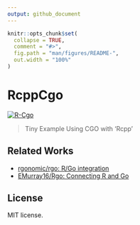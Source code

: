 ```yaml
---
output: github_document
---
```


<!-- README.md is generated from README.Rmd. Please edit that file -->

```r
knitr::opts_chunk$set(
  collapse = TRUE,
  comment = "#>",
  fig.path = "man/figures/README-",
  out.width = "100%"
)
```

# RcppCgo

<!-- badges: start -->
[![R-Cgo](https://github.com/paithiov909/RcppCgo/workflows/R-Cgo/badge.svg)](https://github.com/paithiov909/RcppCgo/actions)
<!-- badges: end -->

> Tiny Example Using CGO with 'Rcpp'

## Related Works

- [rgonomic/rgo: R/Go integration](https://github.com/rgonomic/rgo)
- [EMurray16/Rgo: Connecting R and Go](https://github.com/EMurray16/Rgo)

## License

MIT license.
